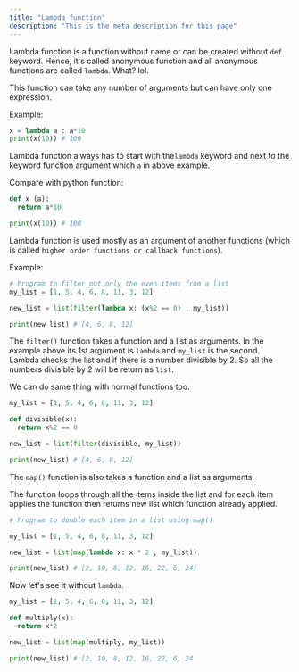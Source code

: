```yaml
---
title: "Lambda function"
description: "This is the meta description for this page"
---
```


Lambda function is a function without name or can be created without `def` keyword. Hence,
it's called anonymous function and all anonymous functions are called `lambda`. What? lol.

This function can take any number of arguments but can have only one expression.

Example:

```python
x = lambda a : a*10
print(x(10)) # 100
```

Lambda function always has to start with the`lambda` keyword and next to the keyword function
argument which `a` in above example.

Compare with python function:

```python
def x (a):
  return a*10

print(x(10)) # 100
```

Lambda function is used mostly as an argument of another functions (which is called `higher order functions or callback functions`).

Example:

```python
# Program to filter out only the even items from a list
my_list = [1, 5, 4, 6, 8, 11, 3, 12]

new_list = list(filter(lambda x: (x%2 == 0) , my_list))

print(new_list) # [4, 6, 8, 12]
```

The `filter()` function takes a function and a list as arguments.
In the example above its 1st argument is `lambda` and `my_list` is the second. Lambda checks the list and if there is
a number divisible by 2. So all the numbers divisible by 2 will be return as `list`.

We can do same thing with normal functions too.

```python
my_list = [1, 5, 4, 6, 8, 11, 3, 12]

def divisible(x):
  return x%2 == 0

new_list = list(filter(divisible, my_list))

print(new_list) # [4, 6, 8, 12]
```

The `map()` function is also takes a function and a list as arguments.

The function loops through all the items inside the list and for each item applies the function
then returns new list which function already applied.

```python
# Program to double each item in a list using map()

my_list = [1, 5, 4, 6, 8, 11, 3, 12]

new_list = list(map(lambda x: x * 2 , my_list))

print(new_list) # [2, 10, 8, 12, 16, 22, 6, 24]
```

Now let's see it without `lambda`.

```python
my_list = [1, 5, 4, 6, 8, 11, 3, 12]

def multiply(x):
  return x*2

new_list = list(map(multiply, my_list))

print(new_list) # [2, 10, 8, 12, 16, 22, 6, 24
```
